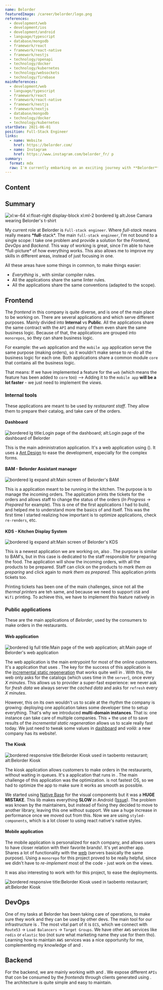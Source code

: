 ```yaml
---
name: Belorder
featuredImage: /career/belorder/logo.png
references:
  - development/web
  - development/ios
  - development/android
  - language/typescript
  - database/mongodb
  - framework/react
  - framework/react-native
  - framework/nestjs
  - technology/openapi
  - technology/docker
  - technology/kubernetes
  - technology/websockets
  - technology/firebase
mainReferences:
  - development/web
  - language/typescript
  - framework/react
  - framework/react-native
  - framework/nestjs
  - framework/nextjs
  - database/mongodb
  - technology/docker
  - technology/kubernetes
startDate: 2021-06-01
position: Full-Stack Engineer
links:
  - name: Website
    href: https://belorder.com/
  - name: Instagram
    href: https://www.instagram.com/belorder_fr/ p
summary:
  format: mdx
  raw: I'm currently embarking on an exciting journey with **Belorder**, where I'm diving deep into the world of restaurant technologies. My role at Belorder is `Full-stack engineer`.
---
```


## Content

## Summary

![xl:w-64 xl:float-right display-block xl:ml-2 bordered lg alt:Jose Camara wearing Belorder's t-shirt](/career/belorder/me.png)

My current role at Belorder is `Full-stack engineer`. Where _full-stack_ means really means **\*full**-stack\*. The main `full-stack engineer`, I'm not bound to a single scope: I take one problem and provide a solution for the _Frontend_, _DevOps_ and _Backend_. This way of working is great, since I'm able to have \*full-picture\* of how everything works. This also allows me to improve my skills in different areas, instead of just focusing in one.

All these areas have some things in common, to make things easier:

- _Everything_ is [](language/typescript), with similar compiler rules.
- All the applications share the same linter rules.
- All the applications share the same conventions (adapted to the scope).

## Frontend

The _frontend_ in this company is quite diverse, and is one of the main place to be working on. There are several applications and which serve different purposes. Mainly divided into **Internal** vs **Public**. All the applications share the same contract with the `API` and many of them even share the same business logic. Because of that, the applications are grouped into `monorepos`, so they can share business logic.

For example: the `web` application and the `mobile app` application serve the same purpose (making orders), so it wouldn't make sense to _re-do_ all the business logic for each one. Both applications share a common module `core` that contains all the business logic.

That means: If we have implemented a feature for the `web` (which means the feature has been added to `core` too) --> Adding it to the `mobile app` **will be a lot faster** - we just need to implement the _views_.

### Internal tools

These applications are meant to be used by _restaurant staff_. They allow them to prepare their catalog, and take care of the orders.

#### Dashboard

![bordered lg title:Login page of the dashboard; alt:Login page of the dashboard of Belorder](/career/belorder/dashboard.png)

This is the main administration application. It's a web application using [](framework/nextjs) ([](framework/react)). It uses a [Ant Design](https://ant.design/) to ease the development, especially for the complex forms.

#### BAM - Belorder Assistant manager

![bordered lg expand alt:Main screen of Belorder's BAM](/career/belorder/bam.png)

This is a [](framework/react-native) application meant to be running in the kitchen. The purpose is to manage the incoming orders. The application prints the tickets for the orders and allows staff to change the status of the orders (_In Progress_ -> _Prepared_ for example). This is one of the first applications I had to build, and helped me to understand more the basics of [](framework/react-native) and [](framework/react) itself. This was the first time I started realizing how important is to optimize applications, check `re-renders`, etc.

#### KDS - Kitchen Display System

![bordered lg expand alt:Main screen of Belorder's KDS](/career/belorder/kds.png)

This is a newest application we are working on, also [](framework/react-native). The purpose is similar to BAM's, but in this case is dedicated to the staff responsible for preparing the food. The application will show the incoming orders, with all the products to be prepared. Staff can click on the products to _mark them as preparing_ and click again to _mark them as prepared_. This application prints tickets too.

Printing tickets has been one of the main challenges, since not all the _thermal printers_ are teh same, and because we need to support `USB` and `Wifi` printing. To achieve this, we have to implement this feature natively in [](development/android)

### Public applications

These are the main applications of _Belorder_, used by the consumers to make orders in the restaurants.

#### Web application

![bordered lg full title:Main page of the web application; alt:Main page of Belorder's web application](/career/belorder/web.png)

The web application is the main entrypoint for most of the online customers. It's a [](framework/react) application that uses [](framework/nextjs). The key for the success of this application is the [incremental static regeneration](https://nextjs.org/docs/pages/building-your-application/data-fetching/incremental-static-regeneration) that works quite well in [](framework/nextjs).
With this, the web only asks for the catalogs (which uses time in the `server`), once every _X minutes_. This allows us to provider a super-fast experience: we never ask for _fresh data_ we always server the _cached data_ and asks for `refresh` every _X minutes_.

However, this on its own wouldn't us to scale at the rhythm the company is growing: deploying one [](framework/nextjs) application takes some developer time to setup everything. That's why we introduced **multi-domain instances**. That is: one [](framework/nextjs) instance can take care of multiple companies. This + the use of [](database/redis) to save results of the _incremental static regeneration_ allows us to scale really fast today. We just need to tweak some values in [dashboard](#dashboard) and _voilà_: a new company has its website!.

#### The Kiosk

![bordered responsive title:Belorder Kiosk used in taobento restaurant; alt:Belorder Kiosk](/career/belorder/kiosk.jpg)

The kiosk application allows customers to make orders in the restaurants, without waiting in queues. It's a [](framework/react-native) application that runs in [](development/android). The main challenge of this application was the optimization. [](development/android) is not fastest OS, so we had to optimize the app to make sure it works as smooth as possible.

We started using [Native Base](https://nativebase.io/) for the visual components but it was a **HUGE MISTAKE**. This lib makes everything **SLOW** in Android ([Issue](https://github.com/GeekyAnts/NativeBase/issues/4302)).
The problem was known by the maintainers, but instead of fixing they decided to move to another library, leaving this one without support. We saw a huge increase in performance once we moved out from this. Now we are using `styled-components`, which is a lot closer to using react native's native styles.

#### Mobile application

The mobile application is personalized for each company, and allows users to have closer relation with their favorite brands!. It's yet another [](framework/react-native) app. Shares a lot of functionality with the [web](#web) (servers basically the same purpose). Using a `monorepo` for this project proved to be really helpful, since we didn't have to _re-implement_ most of the code - just work on the views.

It was also interesting to work with [](technology/fastlane) for this project, to ease the deployments.

![bordered responsive title:Belorder Kiosk used in taobento restaurant; alt:Belorder Kiosk](/career/belorder/app.png)

## DevOps

One of my tasks at Belorder has been taking care of operations, to make sure they work and they can be used by other devs. The main tool for our infrastructure is [](technology/aws). The most vital part of it is `ECS`, which we connect with `Route53` -> `Load Balancers` -> `Target Groups`. We have other `AWS` services like `redis` or `elastic` too (not sure what marketing name they use for them tho). Learning how to maintain `AWS` services was a nice opportunity for me, complementing my knowledge of [](technology/kubernetes) and [](technology/docker).

## Backend

For the backend, we are mainly working with [](framework/nestjs) and [](database/mongodb). We expose different `APIs` that con be consumed by the _frontends_ through clients generated using [](technology/openapi). The architecture is quite simple and easy to maintain.

